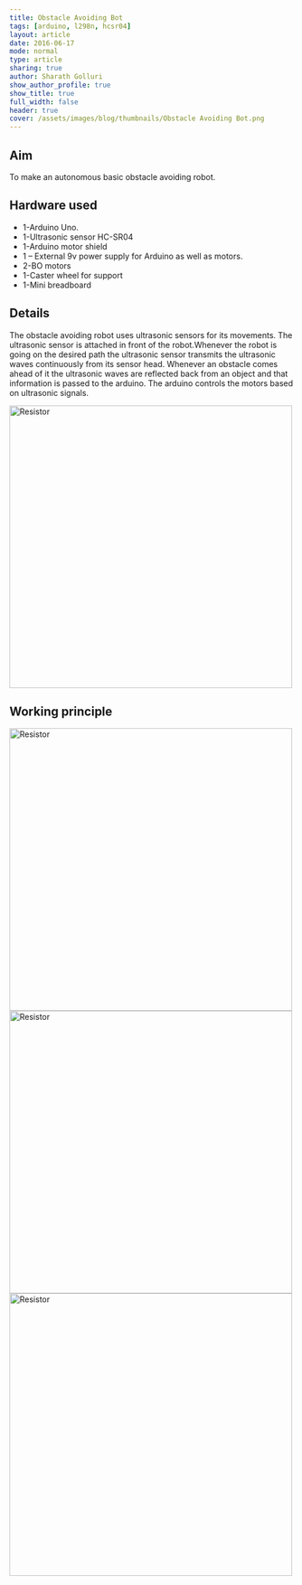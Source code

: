 ```yaml
---
title: Obstacle Avoiding Bot
tags: [arduino, l298n, hcsr04]
layout: article
date: 2016-06-17
mode: normal
type: article
sharing: true
author: Sharath Golluri
show_author_profile: true
show_title: true
full_width: false
header: true
cover: /assets/images/blog/thumbnails/Obstacle Avoiding Bot.png
---
```


## Aim

To make an autonomous basic obstacle avoiding robot.

## Hardware used

- 1-Arduino Uno.
- 1-Ultrasonic sensor HC-SR04
- 1-Arduino motor shield
- 1 – External 9v power supply for Arduino as well as motors.
- 2-BO motors
- 1-Caster wheel for support
- 1-Mini breadboard

## Details

The obstacle avoiding robot uses ultrasonic sensors for its movements. The ultrasonic sensor is attached in front of the robot.Whenever the robot is going on the desired path the ultrasonic sensor transmits the ultrasonic waves continuously from its sensor head. Whenever an obstacle comes ahead of it the ultrasonic waves are reflected back from an object and that information is passed to the arduino. The arduino controls the motors based on ultrasonic signals.

<Image src="/assets/images/blog/Obstacle-avoiding-bot/3.png" alt="Resistor" width='500' height='500'>

## Working principle

<Image src="/assets/images/blog/Obstacle-avoiding-bot/1.png" alt="Resistor" width='500' height='500'>

<Image src="/assets/images/blog/Obstacle-avoiding-bot/2.png" alt="Resistor" width='500' height='500'>

<EmbedItem url="https://www.youtube.com/embed/ZUdX-jNvlTo" />

<Image src="/assets/images/blog/thumbnails/Obstacle Avoiding Bot.png" alt="Resistor" width='500' height='500'>
